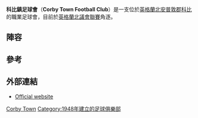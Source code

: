 {{Unreferenced|time=2020-08-30T11:51:32+00:00}}
{{Infobox football club
| clubname = 科比鎮足球會
| image    = <!-- 檔案不存在 [[File:CorbyTownFC.png|175px]] ，可從英文維基百科取得 -->
| fullname = Corby Town Football Club
| nickname = The Steelmen
| founded  = {{start date and age|df=yes|1948}}
| ground   = Steel Park
| capacity = 3,893 (2,152覆蓋, 577座位)
| chairman = Stevie Noble
| manager  = [[Tommy_Wright_(footballer_born_1984)|Tommy Wright]]
| league   = [[英格蘭北議會聯賽|英格蘭北議會聯賽]]
| season   = 2014–15
| position = [[英格蘭足球南部聯賽|英格蘭足球南部聯賽]]超聯組 1(升級)
| pattern_la1=_black_stripes|pattern_b1=_blackstripes|pattern_ra1=_black_stripes|pattern_sh1=_mfkruzomberok1112a_color
|leftarm1=FFFFFF| body1=ffffff|rightarm1=FFFFFF|shorts1=000000|socks1=000000|
|kit_alt2     =
|pattern_b2   =
|pattern_so2  =
|pattern_sh2  =
|leftarm2     = FC2BEB
|body2        = FC2BEB
|rightarm2    = FC2BEB
|shorts2      = 000000
|socks2       = FC2BEB
}}
'''科比鎮足球會'''（'''Corby Town Football Club'''）是一支位於[[英格蘭|英格蘭]][[北安普敦郡|北安普敦郡]][[科比|科比]]的職業足球會，目前於[[英格蘭北議會聯賽|英格蘭北議會聯賽]]角逐。

==陣容==
{{updated|2015年9月25日}}
{{football squad start}}
{{football squad player | no=   | nat=England          | pos=GK | name=Sam Donkin}}
{{football squad player | no=   | nat=England          | pos=GK | name=David Clarke (assistant-manager)}}
{{football squad player | no=   | nat=Wales            | pos=GK | name=[[Paul_Walker_(footballer_born_1992)|Paul Walker]]}}
{{football squad player | no=   | nat=England          | pos=DF | name=Paul Malone}}
{{football squad player | no=   | nat=England          | pos=DF | name=Herve Pepe N’Goma}}
{{football squad player | no=   | nat=England          | pos=DF | name=Kalern Thomas}}
{{Football squad player | no=   | nat=England          | pos=DF | name=Jamie Anton}}
{{football squad player | no=   | nat=England          | pos=DF | name=Connor Kennedy}}
{{football squad player | no=   | nat=England          | pos=DF | name=Curtis Hartley}}
{{football squad player | no=   | nat=England          | pos=DF | name=Eric Yeboah}}
{{football squad player | no=   | nat=England          | pos=DF | name=[[Duane_Courtney|Duane Courtney]]}}
{{Football squad player | no=   | nat=Jamaica          | pos=MF | name=[[Cleveland_Taylor|Cleveland Taylor]]}}
{{Football squad player | no=   | nat=England          | pos=MF | name=Ben Milnes}}
{{Football squad player | no=   | nat=England          | pos=MF | name=Anton Brown}}
{{Football squad player | no=   | nat=England          | pos=MF | name=Ashley Sammons}}
{{Football squad player | no=   | nat=England          | pos=MF | name=Liam McInally}}
{{Football squad player | no=   | nat=England          | pos=MF | name=Harry May}}
{{Football squad player | no=   | nat=England          | pos=MF | name=Jordan Crawford}}
{{Football squad player | no=   | nat=England          | pos=FW | name=Greg Mills}}
{{Football squad player | no=   | nat=England          | pos=FW | name=Kurtis Revan}}
{{Football squad player | no=   | nat=England          | pos=FW | name=Elliot Chamberlain}}
{{Football squad player | no=   | nat=England          | pos=FW | name=[[Spencer_Weir-Daley|Spencer Weir-Daley]]}}
{{Football squad player | no=   | nat=England          | pos=FW | name=[[Callum_Ball|Callum Ball]]}}
{{Football squad player | no=   | nat=England          | pos=FW | name=[[Tommy_Wright_(footballer_born_1984)|Tommy Wright]] | other=player-manager}}
{{football squad end}}

==參考==
{{Reflist}}

==外部連結==
*[https://web.archive.org/web/20151228091902/http://www.corbytownfc.co.uk/ Official website]

[[Category:北安普敦郡足球俱樂部|Corby Town]]
[[Category:1948年建立的足球俱樂部|Category:1948年建立的足球俱樂部]]